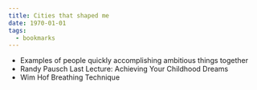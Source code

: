```yaml
---
title: Cities that shaped me
date: 1970-01-01
tags:
  - bookmarks
---
```


- Examples of people quickly accomplishing ambitious things together
- Randy Pausch Last Lecture: Achieving Your Childhood Dreams
- Wim Hof Breathing Technique
